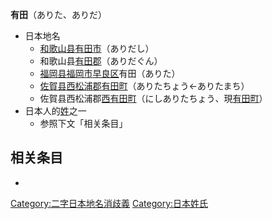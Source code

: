 '''有田'''（ありた、ありだ）

*日本地名
**[[和歌山县|和歌山县]][[有田市|有田市]]（ありだし）
**和歌山县[[有田郡|有田郡]]（ありだぐん）
**[[福岡县|福岡县]][[福岡市|福岡市]][[早良区|早良区]]有田（ありた）
**[[佐賀县|佐賀县]][[西松浦郡|西松浦郡]][[有田町|有田町]]（ありたちょう←ありたまち）
**佐賀县西松浦郡[[西有田町|西有田町]]（にしありたちょう、現[[有田町|有田町]]）
*日本人的[[姓|姓]]之一
**参照下文「相关条目」

== 相关条目 ==
* {{Lookfrom}}

{{Geodis}}
{{Hndis}}
{{默认排序:Arita}}
[[Category:二字日本地名消歧義|Category:二字日本地名消歧義]]
[[Category:日本姓氏|Category:日本姓氏]]